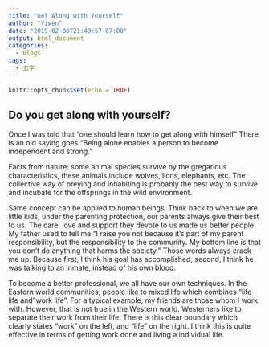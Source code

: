 ```yaml
---
title: "Get Along with Yourself"
author: "Yiwen"
date: "2019-02-08T21:49:57-07:00"
output: html_document
categories:
  - Blogs
tags:
  - 玄学
---
```


```r
knitr::opts_chunk$set(echo = TRUE)
```


## Do you get along with yourself?


Once I was told that “one should learn how to get along with himself” There is an old saying goes “Being alone enables a person to become independent and strong.”

Facts from nature: some animal species survive by the gregarious characteristics, these animals include wolves, lions, elephants, etc. The collective way of preying and inhabiting is probably the best way to survive and incubate for the offsprings in the wild environment.

Same concept can be applied to human beings. Think back to when we are little kids, under the parenting protection, our parents always give their best to us. The care, love and support they devote to us made us better people. My father used to tell me “I raise you not because it’s part of my parent responsibility, but the responsibility to the community. My bottom line is that you don’t do anything that harms the society.” Those words always crack me up. Because first, I think his goal has accomplished; second, I think he was talking to an inmate, instead of his own blood. 

To become a better professional, we all have our own techniques. In the Eastern world communities, people like to mixed life which combines "life life and "work life". For a typical example, my friends are those whom I work with. However, that is not true in the Western world. Westerners like to separate their work from their life. There is this clear boundary which clearly states “work” on the left, and “life” on the right. I think this is quite effective in terms of getting work done and living a individual life. 


